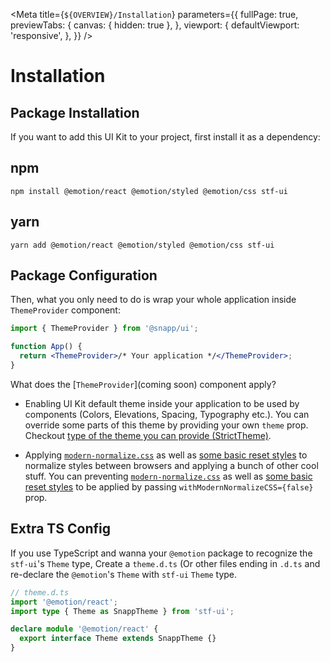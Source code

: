 
<Meta
  title={`${OVERVIEW}/Installation`}
  parameters={{
    fullPage: true,
    previewTabs: {
      canvas: { hidden: true },
    },
    viewport: {
      defaultViewport: 'responsive',
    },
  }}
/>

# Installation

## Package Installation

If you want to add this UI Kit to your project, first install it as a dependency:

## npm

```cli
npm install @emotion/react @emotion/styled @emotion/css stf-ui
```

## yarn

```cli
yarn add @emotion/react @emotion/styled @emotion/css stf-ui
```

## Package Configuration

Then, what you only need to do is wrap your whole application inside `ThemeProvider` component:

```jsx
import { ThemeProvider } from '@snapp/ui';

function App() {
  return <ThemeProvider>/* Your application */</ThemeProvider>;
}
```

What does the [`ThemeProvider`](coming soon) component apply?

- Enabling UI Kit default theme inside your application to be used by components (Colors, Elevations, Spacing, Typography etc.). You can override some parts of this theme by providing your own `theme` prop. Checkout [type of the theme you can provide (StrictTheme)](https://gitlab.snapp.ir/frontend/snapp-ui/-/tree/develop/src/components/ThemeProvider/ThemeProvider.types.ts).

- Applying [`modern-normalize.css`](https://github.com/sindresorhus/modern-normalize) as well as [some basic reset styles](https://gitlab.snapp.ir/frontend/snapp-ui/-/blob/develop/src/assets/style.css) to normalize styles between browsers and applying a bunch of other cool stuff. You can preventing [`modern-normalize.css`](https://github.com/sindresorhus/modern-normalize) as well as [some basic reset styles](https://gitlab.snapp.ir/frontend/snapp-ui/-/blob/develop/src/assets/style.css) to be applied by passing `withModernNormalizeCSS={false}` prop.

## Extra TS Config

If you use TypeScript and wanna your `@emotion` package to recognize the `stf-ui`'s `Theme` type, Create a `theme.d.ts` (Or other files ending in `.d.ts` and re-declare the `@emotion`'s `Theme` with `stf-ui` `Theme` type.

```ts
// theme.d.ts
import '@emotion/react';
import type { Theme as SnappTheme } from 'stf-ui';

declare module '@emotion/react' {
  export interface Theme extends SnappTheme {}
}
```
